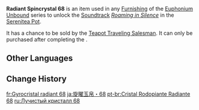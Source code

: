 {{Item Infobox
|id           = 141068
|image        = Item Radiant Spincrystal.png
|type         = Adventure Items
|group        = Radiant Spincrystals
|group2       = Inazuma Spincrystals
|quality      = 4
|invCategory  = Precious Items
|description  = This wondrous crystal contains a certain rhythm, like something beautiful woven from delicate silk. These items can be found throughout the mainland or from merchants who collect curios. The tune held within this crystal can be revivified in your [[Serenitea Pot]] using either "[[Euphonium Unbound: Winding]]" or "[[Euphonium Unbound: Soaring]]." The tune contained within this [[Radiant Spincrystal]] is "[[Roaming in Silence]]."
|source1      = [[Chubby]]
|track        = Roaming in Silence
}}
'''Radiant Spincrystal 68''' is an item used in any [[Furnishing]] of the [[Euphonium Unbound]] series to unlock the [[Soundtrack]] ''[[Roaming in Silence]]'' in the [[Serenitea Pot]].

It has a chance to be sold by the [[Teapot Traveling Salesman]]. It can only be purchased after completing the {{Quest|Ritou Escape Plan}}.

==Other Languages==
{{Other Languages
|default_hidden = 1
|en      = Radiant Spincrystal 68
|zhs     = 旋曜玉帛・其六十八
|zhs_rm  = Xuán Yào Yùbó - Qí Liùshíbā
|zht     = 旋曜玉帛・其六十八
|zht_rm  = Xuán Yào Yùbó - Qí Liùshíbā
|ja      = 旋曜玉帛・68
|ja_rm   = Sen'you Gyokuhaku - Rokujuuhachi{{Assumed}}
|ko      = 빛나는 결정・68
|ko_rm   = Binnaneun Gyeoljeong - Yukssip'pal
|es      = Girocristal radiante (68)
|fr      = Gyrocristal radiant 68
|ru      = Лучистый кристалл {{tt|68|}}
|th      = Radiant Spincrystal 68
|vi      = Ngọc Thạch Âm Vang 68
|de      = Strahlender Drehkristall LXVIII
|id      = Radiant Spincrystal 68
|pt      = Cristal Rodopiante Radiante 68
|tr      = Parlak Burgu Kristal 68
|it      = Voltacristallo radioso 68
}}

==Change History==
{{Change History|2.6}}

[[fr:Gyrocristal radiant 68]]
[[ja:旋曜玉帛・68]]
[[pt-br:Cristal Rodopiante Radiante 68]]
[[ru:Лучистый кристалл 68]]